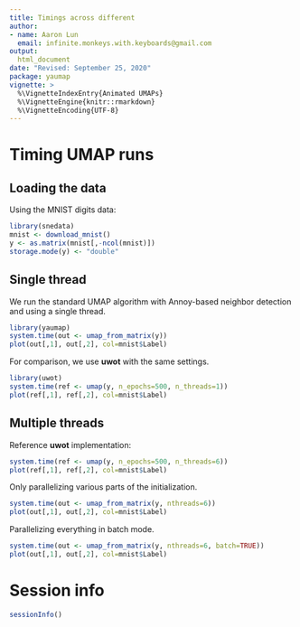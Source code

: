 ```yaml
---
title: Timings across different  
author: 
- name: Aaron Lun
  email: infinite.monkeys.with.keyboards@gmail.com
output:
  html_document
date: "Revised: September 25, 2020"
package: yaumap
vignette: >
  %\VignetteIndexEntry{Animated UMAPs}
  %\VignetteEngine{knitr::rmarkdown}
  %\VignetteEncoding{UTF-8}  
---
```


# Timing UMAP runs

## Loading the data

Using the MNIST digits data:

```r
library(snedata)
mnist <- download_mnist()
y <- as.matrix(mnist[,-ncol(mnist)])
storage.mode(y) <- "double"
```

## Single thread

We run the standard UMAP algorithm with Annoy-based neighbor detection and using a single thread.

```r
library(yaumap)
system.time(out <- umap_from_matrix(y))
plot(out[,1], out[,2], col=mnist$Label)
```

For comparison, we use **uwot** with the same settings.

```r
library(uwot)
system.time(ref <- umap(y, n_epochs=500, n_threads=1))
plot(ref[,1], ref[,2], col=mnist$Label)
```

## Multiple threads

Reference **uwot** implementation:

```r
system.time(ref <- umap(y, n_epochs=500, n_threads=6))
plot(ref[,1], ref[,2], col=mnist$Label)
```

Only parallelizing various parts of the initialization.

```r
system.time(out <- umap_from_matrix(y, nthreads=6))
plot(out[,1], out[,2], col=mnist$Label)
```

Parallelizing everything in batch mode.

```r
system.time(out <- umap_from_matrix(y, nthreads=6, batch=TRUE))
plot(out[,1], out[,2], col=mnist$Label)
```

# Session info {-}

```r
sessionInfo()
```
